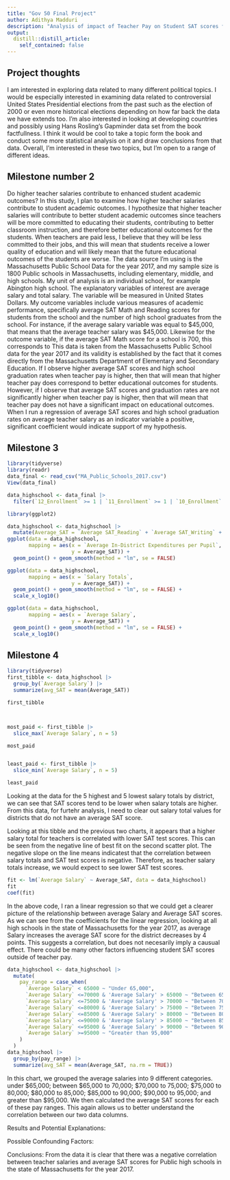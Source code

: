 ```yaml
---
title: "Gov 50 Final Project"
author: Adithya Madduri
description: "Analysis of impact of Teacher Pay on Student SAT scores for Massachusetts Public High Schools in 2017"
output:
  distill::distill_article:
    self_contained: false
---
```




## Project thoughts

I am interested in exploring data related to many different political topics. I would be especially interested in examining data related to controversial United States Presidential elections from the past such as the election of 2000 or even more historical elections depending on how far back the data we have extends too. I'm also interested in looking at developing countries and possibly using Hans Rosling's Gapminder data set from the book factfullness. I think it would be cool to take a topic form the book and conduct some more statistical analysis on it and draw conclusions from that data. Overall, I'm interested in these two topics, but I'm open to a range of different ideas.


## Milestone number 2

Do higher teacher salaries contribute to enhanced student academic outcomes? In this study, I plan to examine how higher teacher salaries contribute to student academic outcomes. I hypothesize that higher teacher salaries will contribute to better student academic outcomes since teachers will be more committed to educating their students, contributing to better classroom instruction, and therefore better educational outcomes for the students. When teachers are paid less, I believe that they will be less committed to their jobs, and this will mean that students receive a lower quality of education and will likely mean that the future educational outcomes of the students are worse. The data source I’m using is the Massachusetts Public School Data for the year 2017, and my sample size is 1800 Public schools in Massachusetts, including elementary, middle, and high schools. My unit of analysis is an individual school, for example Abington high school. The explanatory variables of interest are average salary and total salary. The variable will be measured in United States Dollars. My outcome variables include various measures of academic performance, specifically average SAT Math and Reading scores for students from the school and the number of high school graduates from the school. For instance, if the average salary variable was equal to $45,000, that means that the average teacher salary was $45,000. Likewise for the outcome variable, if the average  SAT Math score for a school is 700, this corresponds to This data is taken from the Massachusetts Public School data for the year 2017 and its validity is established by the fact that it comes directly from the Massachusetts Department of Elementary and Secondary Education. If I observe higher average SAT scores and high school graduation rates when teacher pay is higher, then that will mean that higher teacher pay does correspond to better educational outcomes for students. However, if I observe that average SAT scores and graduation rates are not significantly higher when teacher pay is higher, then that will mean that teacher pay does not have a significant impact on educational outcomes. When I run a regression of average SAT scores and high school graduation rates on average teacher salary as an indicator variable a positive, significant coefficient would indicate support of my hypothesis.


## Milestone 3

```r
library(tidyverse)
library(readr)
data_final <- read_csv("MA_Public_Schools_2017.csv")
View(data_final)

```
```r
data_highschool <- data_final |>
  filter(`12_Enrollment` >= 1 | `11_Enrollment` >= 1 | `10_Enrollment` >= 1 | `9_Enrollment` >= 1)
```
```r
library(ggplot2)

data_highschool <- data_highschool |>
  mutate(Average_SAT = `Average SAT_Reading` + `Average SAT_Writing` + `Average SAT_Math`)
ggplot(data = data_highschool,
       mapping = aes(x = `Average In-District Expenditures per Pupil`,
                     y = Average_SAT)) +
  geom_point() + geom_smooth(method = "lm", se = FALSE)
```
```r
ggplot(data = data_highschool,
       mapping = aes(x = `Salary Totals`,
                     y = Average_SAT)) +
  geom_point() + geom_smooth(method = "lm", se = FALSE) +
  scale_x_log10()
```
```r
ggplot(data = data_highschool,
       mapping = aes(x = `Average Salary`,
                     y = Average_SAT)) +
  geom_point() + geom_smooth(method = "lm", se = FALSE) +
  scale_x_log10()
```


## Milestone 4
```r
library(tidyverse)
first_tibble <- data_highschool |>
  group_by(`Average Salary`) |>
  summarize(avg_SAT = mean(Average_SAT))

first_tibble



most_paid <- first_tibble |>
  slice_max(`Average Salary`, n = 5)

most_paid


least_paid <- first_tibble |>
  slice_min(`Average Salary`, n = 5)

least_paid
```
Looking at the data for the 5 highest and 5 lowest salary totals by district, we can see that SAT scores tend to be lower when salary totals are higher. From this data, for furtehr analysis, I need to clear out salary total values for districts that do not have an average SAT score. 

Looking at this tibble and the previous two charts, it appears that a higher salary total for teachers is correlated with lower SAT test scores. This can be seen from the negative line of best fit on the second scatter plot. The negative slope on the line means indicatest that the correlation between salary totals and SAT test scores is negative. Therefore, as teacher salary totals increase, we would expect to see lower SAT test scores. 

```r
fit <- lm(`Average Salary` ~ Average_SAT, data = data_highschool)
fit
coef(fit)
```
In the above code, I ran a linear regression so that we could get a clearer picture of the relationship between average Salary and Average SAT scores. As we can see from the coefficients for the linear regression, looking at all high schools in the state of Massachusetts for the year 2017, as average Salary increases the average SAT score for the district decreases by 4 points. This suggests a correlation, but does not necesarily imply a causual effect. There could be many other factors influencing student SAT scores outside of teacher pay. 

```r
data_highschool <- data_highschool |>
  mutate(
    pay_range = case_when(
      `Average Salary` < 65000 ~ "Under 65,000",
      `Average Salary` <=70000 & 'Average Salary' > 65000 ~ "Between 65,000 and 70,000",
      `Average Salary` <=75000 & 'Average Salary' > 70000 ~ "Between 70,000 and 75,000",
      `Average Salary` <=80000 & 'Average Salary' > 75000 ~ "Between 75,000 and 80,000",
      `Average Salary` <=85000 & 'Average Salary' > 80000 ~ "Between 80,000 and 85,000",
      `Average Salary` <=90000 & 'Average Salary' > 85000 ~ "Between 85,000 and 90,000",
      `Average Salary` <=95000 & 'Average Salary' > 90000 ~ "Between 90,000 and 95,000",
      `Average Salary` >=95000 ~ "Greater than 95,000"
    )
  )
data_highschool |>
  group_by(pay_range) |>  
  summarize(avg_SAT = mean(Average_SAT, na.rm = TRUE))

```
In this chart, we grouped the average salaries into 9 different categories. under $65,000; between $65,000 to 70,000; $70,000 to 75,000; $75,000 to 80,000; $80,000 to 85,000; $85,000 to 90,000; $90,000 to 95,000; and greater than $95,000. We then calculated the average SAT scores for each of these pay ranges. This again allows us to better understand the correlation between our two data columns. 




Results and Potential Explanations:

Possible Confounding Factors:

Conclusions:
From the data it is clear that there was a negative correlation between teacher salaries and average SAT scores for Public high schools in the state of Massachusetts for the year 2017. 
